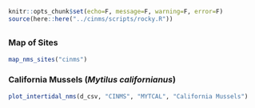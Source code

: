 
```r
knitr::opts_chunk$set(echo=F, message=F, warning=F, error=F)
source(here::here("../cinms/scripts/rocky.R"))
```

## {.tabset}

### Map of Sites

```r
map_nms_sites("cinms")
```

### California Mussels (_Mytilus californianus_) {.active}

```r
plot_intertidal_nms(d_csv, "CINMS", "MYTCAL", "California Mussels")
```

